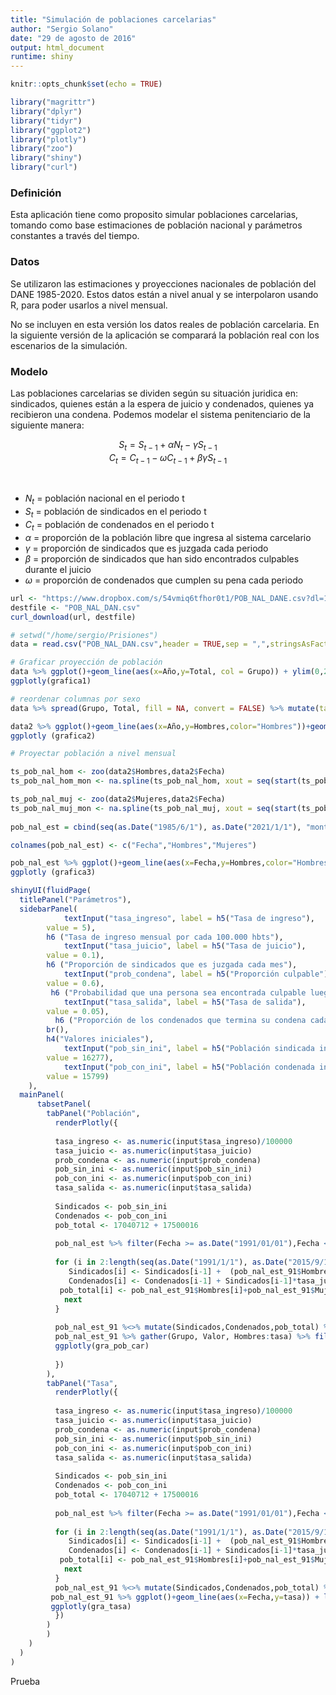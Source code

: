```yaml
---
title: "Simulación de poblaciones carcelarias"
author: "Sergio Solano"
date: "29 de agosto de 2016"
output: html_document
runtime: shiny
---
```


```r
knitr::opts_chunk$set(echo = TRUE)
```

```r

library("magrittr")
library("dplyr")
library("tidyr")
library("ggplot2")
library("plotly")
library("zoo")
library("shiny")
library("curl")

```
### Definición

Esta aplicación tiene como proposito simular poblaciones carcelarias, tomando como base estimaciones de población nacional y parámetros constantes a través del tiempo.

### Datos
Se utilizaron las estimaciones y proyecciones nacionales de población del DANE 1985-2020. Estos datos están a nivel anual y se interpolaron usando R, para poder usarlos a nivel mensual. 

No se incluyen en esta versión los datos reales de población carcelaria. En la siguiente versión de la aplicación se comparará la población real con los escenarios de la simulación.

### Modelo
Las poblaciones carcelarias se dividen según su situación juridica en: sindicados, quienes están a la espera de juicio y condenados, quienes ya recibieron una condena. Podemos modelar el sistema penitenciario de la siguiente manera:

<center> $S_t = S_{t-1} + \alpha {N_t} - \gamma S_{t-1}$ </center>

<center> $C_t = C_{t-1} - \omega C_{t-1} + \beta \gamma S_{t-1}$ </center>
<br>

* $N_t$ = población nacional en el periodo t
* $S_t$ = población de sindicados en el periodo t
* $C_t$ = población de condenados en el periodo t
* $\alpha$ = proporción de la población libre que ingresa al sistema carcelario
* $\gamma$ = proporción de sindicados que es juzgada cada periodo
* $\beta$ = proporción de sindicados que han sido encontrados culpables durante el juicio	
* $\omega$ = proporción de condenados que cumplen su pena cada periodo

```r

url <- "https://www.dropbox.com/s/54vmiq6tfhor0t1/POB_NAL_DANE.csv?dl=1"
destfile <- "POB_NAL_DAN.csv"
curl_download(url, destfile)

# setwd("/home/sergio/Prisiones") 
data = read.csv("POB_NAL_DAN.csv",header = TRUE,sep = ",",stringsAsFactors=FALSE)

# Graficar proyección de población
data %>% ggplot()+geom_line(aes(x=Año,y=Total, col = Grupo)) + ylim(0,27000000) -> grafica1
ggplotly(grafica1)

# reordenar columnas por sexo
data %>% spread(Grupo, Total, fill = NA, convert = FALSE) %>% mutate(tasa_hombres = c(log(Hombres[2:length(Hombres)]/Hombres[1:length(Hombres)-1]),1))%>% mutate(tasa_mujeres = c(log(Mujeres[2:length(Mujeres)]/Mujeres[1:length(Mujeres)-1]),1))%>% mutate(Fecha=as.Date(paste("01","06",Año,sep="/"),"%d/%m/%Y"))   -> data2

data2 %>% ggplot()+geom_line(aes(x=Año,y=Hombres,color="Hombres"))+geom_line(aes(x=Año,y=Mujeres,color="Mujeres")) + ylim(0,27000000) -> grafica2
ggplotly (grafica2)

# Proyectar población a nivel mensual 

ts_pob_nal_hom <- zoo(data2$Hombres,data2$Fecha)  
ts_pob_nal_hom_mon <- na.spline(ts_pob_nal_hom, xout = seq(start(ts_pob_nal_hom),as.Date(as.yearqtr(end(ts_pob_nal_hom))+ 3/4) , by = "month"), method = "hyman")

ts_pob_nal_muj <- zoo(data2$Mujeres,data2$Fecha)  
ts_pob_nal_muj_mon <- na.spline(ts_pob_nal_muj, xout = seq(start(ts_pob_nal_muj),as.Date(as.yearqtr(end(ts_pob_nal_muj))+ 3/4) , by = "month"), method = "fmm")
                                
pob_nal_est = cbind(seq(as.Date("1985/6/1"), as.Date("2021/1/1"), "months"), as.data.frame.ts(ts_pob_nal_hom_mon),as.data.frame.ts(ts_pob_nal_muj_mon))        

colnames(pob_nal_est) <- c("Fecha","Hombres","Mujeres")

pob_nal_est %>% ggplot()+geom_line(aes(x=Fecha,y=Hombres,color="Hombres"))+geom_line(aes(x=Fecha,y=Mujeres,color="Mujeres")) + ylim(0,27000000) -> grafica3
ggplotly (grafica3)
```

```r

shinyUI(fluidPage(
  titlePanel("Parámetros"),
  sidebarPanel(
            textInput("tasa_ingreso", label = h5("Tasa de ingreso"), 
        value = 5),
        h6 ("Tasa de ingreso mensual por cada 100.000 hbts"),
            textInput("tasa_juicio", label = h5("Tasa de juicio"), 
        value = 0.1),
        h6 ("Proporción de sindicados que es juzgada cada mes"),
            textInput("prob_condena", label = h5("Proporción culpable"), 
        value = 0.6),
         h6 ("Probabilidad que una persona sea encontrada culpable luego del juicio"),
            textInput("tasa_salida", label = h5("Tasa de salida"), 
        value = 0.05),
          h6 ("Proporción de los condenados que termina su condena cada mes"),
        br(),
        h4("Valores iniciales"),
            textInput("pob_sin_ini", label = h5("Población sindicada inicial"), 
        value = 16277),
            textInput("pob_con_ini", label = h5("Población condenada inicial"), 
        value = 15799)
    ),
  mainPanel(
      tabsetPanel(
        tabPanel("Población",
          renderPlotly({
            
          tasa_ingreso <- as.numeric(input$tasa_ingreso)/100000
          tasa_juicio <- as.numeric(input$tasa_juicio)
          prob_condena <- as.numeric(input$prob_condena)
          pob_sin_ini <- as.numeric(input$pob_sin_ini)
          pob_con_ini <- as.numeric(input$pob_con_ini)
          tasa_salida <- as.numeric(input$tasa_salida)
            
          Sindicados <- pob_sin_ini
          Condenados <- pob_con_ini
          pob_total <- 17040712 + 17500016
          
          pob_nal_est %>% filter(Fecha >= as.Date("1991/01/01"),Fecha <= as.Date("2015/09/01")) -> pob_nal_est_91
          
          for (i in 2:length(seq(as.Date("1991/1/1"), as.Date("2015/9/1"), "months"))) {
             Sindicados[i] <- Sindicados[i-1] +  (pob_nal_est_91$Hombres[i]+pob_nal_est_91$Mujeres[i])*tasa_ingreso - Sindicados[i-1]*tasa_juicio
             Condenados[i] <- Condenados[i-1] + Sindicados[i-1]*tasa_juicio*prob_condena - Condenados[i-1]*tasa_salida
           pob_total[i] <- pob_nal_est_91$Hombres[i]+pob_nal_est_91$Mujeres[i]
            next
          }
          
          pob_nal_est_91 %<>% mutate(Sindicados,Condenados,pob_total) %>% mutate(tasa = (Sindicados+Condenados)/pob_total*100000)
          pob_nal_est_91 %>% gather(Grupo, Valor, Hombres:tasa) %>% filter(Grupo=="Condenados"|Grupo=="Sindicados") %>% ggplot()+ geom_bar(stat = 'sum',aes(x=Fecha,y=Valor, fill=Grupo))-> gra_pob_car
          ggplotly(gra_pob_car)
  
          })    
        ),
        tabPanel("Tasa",
          renderPlotly({
            
          tasa_ingreso <- as.numeric(input$tasa_ingreso)/100000
          tasa_juicio <- as.numeric(input$tasa_juicio)
          prob_condena <- as.numeric(input$prob_condena)
          pob_sin_ini <- as.numeric(input$pob_sin_ini)
          pob_con_ini <- as.numeric(input$pob_con_ini)
          tasa_salida <- as.numeric(input$tasa_salida)
            
          Sindicados <- pob_sin_ini
          Condenados <- pob_con_ini
          pob_total <- 17040712 + 17500016
          
          pob_nal_est %>% filter(Fecha >= as.Date("1991/01/01"),Fecha <= as.Date("2015/09/01")) -> pob_nal_est_91
          
          for (i in 2:length(seq(as.Date("1991/1/1"), as.Date("2015/9/1"), "months"))) {
             Sindicados[i] <- Sindicados[i-1] +  (pob_nal_est_91$Hombres[i]+pob_nal_est_91$Mujeres[i])*tasa_ingreso - Sindicados[i-1]*tasa_juicio
             Condenados[i] <- Condenados[i-1] + Sindicados[i-1]*tasa_juicio*prob_condena - Condenados[i-1]*tasa_salida
           pob_total[i] <- pob_nal_est_91$Hombres[i]+pob_nal_est_91$Mujeres[i]
            next
          }
          pob_nal_est_91 %<>% mutate(Sindicados,Condenados,pob_total) %>% mutate(tasa = (Sindicados+Condenados)/pob_total*100000)
         pob_nal_est_91 %>% ggplot()+geom_line(aes(x=Fecha,y=tasa)) + labs(title = "Tasa de encarcelamiento", y = "Tasa (por cada cien mil hbts.)") + expand_limits(y=0) -> gra_tasa
         ggplotly(gra_tasa)
          })    
        )
        )
    )
  )
)

```

Prueba
